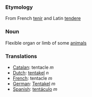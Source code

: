 === Etymology ===

From French [[tenir]] and Latin [[tendere]]

===Noun===

Flexible organ or limb of some [[animal]]s

===Translations===

*[[Catalan]]: tentacle ''m''
*[[Dutch]]: [[tentakel]] ''n''
*[[French]]: tentacle ''m''
*[[German]]: [[Tentakel]] ''m''
*[[Spanish]]: [[tentáculo]] ''m''